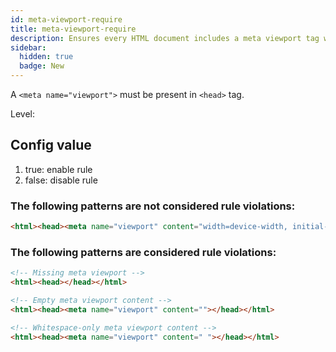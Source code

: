 ```yaml
---
id: meta-viewport-require
title: meta-viewport-require
description: Ensures every HTML document includes a meta viewport tag within the head element for proper responsive design.
sidebar:
  hidden: true
  badge: New
---
```



A `<meta name="viewport">` must be present in `<head>` tag.

Level: <Badge text="Error" variant="danger" />

## Config value

1. true: enable rule
2. false: disable rule

### The following patterns are **not** considered rule violations:

```html
<html><head><meta name="viewport" content="width=device-width, initial-scale=1"></head></html>
```

### The following patterns are considered rule violations:

```html
<!-- Missing meta viewport -->
<html><head></head></html>

<!-- Empty meta viewport content -->
<html><head><meta name="viewport" content=""></head></html>

<!-- Whitespace-only meta viewport content -->
<html><head><meta name="viewport" content=" "></head></html>
```
